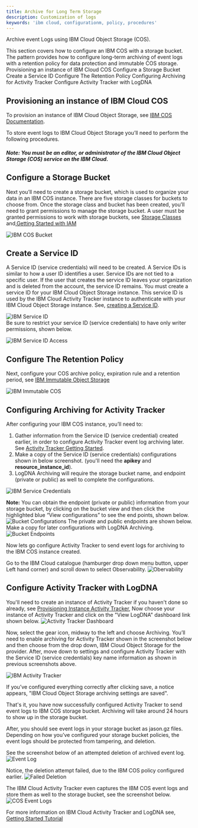```yaml
---
title: Archive for Long Term Storage
description: Customization of logs
keywords: 'ibm cloud, configurationm, policy, procedures'
---
```


<PageDescription>

Archive event Logs using IBM Cloud Object Storage (COS).

</PageDescription>
This section covers how to configure an IBM COS with a storage bucket. The pattern provides how to configure long-term archiving of event logs with a retention policy for data protection and immutable COS storage. 


<AnchorLinks small>
  <AnchorLink>Provisioning an instance of IBM Cloud COS</AnchorLink>
  <AnchorLink>Configure a Storage Bucket</AnchorLink>
  <AnchorLink>Create a Service ID</AnchorLink>
  <AnchorLink>Configure The Retention Policy</AnchorLink>
  <AnchorLink>Configuring Archiving for Activity Tracker</AnchorLink>
  <AnchorLink>Configure Activity Tracker with LogDNA</AnchorLink>
</AnchorLinks>

## Provisioning an instance of IBM Cloud COS

To provision an instance of IBM Cloud Object Storage, see [IBM COS Documentation](https://cloud.ibm.com/docs/Activity-Tracker-with-LogDNA?topic=logdnaat-archiving).

To store event logs to IBM Cloud Object Storage you’ll need to perform the following procedures. 



##### Note: You must be an editor, or administrator of the IBM Cloud Object Storage (COS) service on the IBM Cloud.

## Configure a Storage Bucket 

Next you’ll need to create a storage bucket, which is used to organize your data in an IBM COS instance. There are five storage classes for buckets to choose from. Once the storage class and bucket has been created, you’ll need to grant permissions to manage the storage bucket. A user must be granted permissions to work with storage buckets, see [Storage Classes](https://cloud.ibm.com/docs/services/cloud-object-storage?topic=cloud-object-storage-classes) and,[Getting Started with IAM](https://cloud.ibm.com/docs/services/cloud-object-storage?topic=cloud-object-storage-iam)

![IBM COS Bucket](./images/bucket.png "IBM Cloud Endpoint Deployments")     


## Create a Service ID
A Service ID (service credentials) will need to be created. A Service IDs is similar to how a user ID identifies a user. Service IDs are not tied to a specific user. If the user that creates the service ID leaves your organization and is deleted from the account, the service ID remains. You must create a service ID for your IBM Cloud Object Storage instance. This service ID is used by the IBM Cloud Activity Tracker instance to authenticate with your IBM Cloud Object Storage instance.
See, [creating a Service ID](https://cloud.ibm.com/docs/Activity-Tracker-with-LogDNA?topic=logdnaat-archiving).

![IBM Service ID](./images/servicecredential.png "IBM Service ID (credentials")   
Be sure to restrict your service ID (service credentials) to have only writer permissions, shown below. 

![IBM Service ID Access](./images/credentialaccess.png "IBM Service ID Access") 

## Configure The Retention Policy

Next, configure your COS archive policy, expiration rule and a retention period, see [IBM Immutable Object Storage](https://cloud.ibm.com/docs/services/cloud-object-storage?topic=cloud-object-storage-immutableh)

![IBM Immutable COS](./images/retentionpolicy.png "IBM Immutable COS")

## Configuring Archiving for Activity Tracker

After configuring your IBM COS instance, you’ll need to:
1. Gather information from the Service ID (service credential) created earlier, in order to configure Activity Tracker event log archiving later.
See [Activity Tracker Getting Started](https://cloud.ibm.com/docs/services/Activity-Tracker-with-LogDNA?topic=logdnaat-getting-started).
2. Make a copy of the Service ID (service credentials) configurations shown in below screenshot. (you'll need the **apikey** and **resource_instance_id**). 
3. LogDNA Archiving will require the storage bucket name, and endpoint (private or public) as well to complete the configurations.

![IBM Service Credentials](./images/api.png "Service ID Credentials")

**Note:** You can obtain the endpoint (private or public) information from your storage bucket, by clicking on the bucket view and then click the highlighted blue “View configurations” to see the end points, shown below.
![Bucket Configurations](./images/bucketconfigurations.png "Bucket Configurations") 
The private and public endpoints are shown below. Make a copy for later configurations with LogDNA Archiving. 
![Bucket Endpoints](./images/bucketendpoint.png "Bucket EndPoints")

Now lets go configure Activity Tracker to send event logs for archiving to the IBM COS instance created. 

Go to the IBM Cloud catalogue (hamburger drop down menu button, upper Left hand corner) and scroll down to select Observability.
![Obervability](./images/obervability.png "Obervability")

## Configure Activity Tracker with LogDNA

You'll need to create an instance of Activity Tracker if you haven't done so already, see [Provisioning Instance Activity Tracker](https://cloud.ibm.com/docs/Activity-Tracker-with-LogDNA?topic=logdnaat-getting-started#gs_step1), Now choose your instance of Activity Tracker and click on the "View LogDNA" dashboard link shown below.
![Activity Tracker Dashboard](./images/activitytracker.png "Activity Tracker Dashboard")
 
 Now, select the gear icon, midway to the left and choose Archiving. You’ll need to enable archiving for Activity Tracker shown in the screenshot below and then choose from the drop down, IBM Cloud Object Storage for the provider. 
 After, move down to settings and configure Activity Tracker with the Service ID (service credentials) key name information as shown in previous screenshots above. 


 ![IBM Activity Tracker](./images/archivesettingsaved.png "IBM Activity Tracker Archive Saved ")
 
 If you’ve configured everything correctly after clicking save, a notice appears, "IBM Cloud Object Storage archiving settings are saved". 
 
 That's it, you have now successfully configured Activity Tracker to send event logs to IBM COS storage bucket. 
 Archiving will take around 24 hours to show up in the storage bucket. 
 
 After, you should see event logs in your storage bucket as jason.gz files. Depending on how you’ve configured your storage bucket policies, the event logs should be protected from tampering, and deletion.

 See the screenshot below of an attempted deletion of archived event log.
![Event Log](./images/attempteddeletion.png "Attempted Deletion")

Notice, the deletion attempt failed, due to the IBM COS policy configured earlier. 
![Failed Deletion](./images/deletionfailed.png "Attempted Deletion Failed")

The IBM Cloud Activity Tracker even captures the IBM COS event logs and store them as well to the storage bucket, see the screenshot below. 
![COS Event Logs](./images/ibmcoslogs.png "IBM Cloud COS Event Logs")

For more information on IBM Cloud Activity Tracker and LogDNA see, [Getting Started Tutorial](https://cloud.ibm.com/docs/services/Activity-Tracker-with-LogDNA?topic=logdnaat-getting-started)






